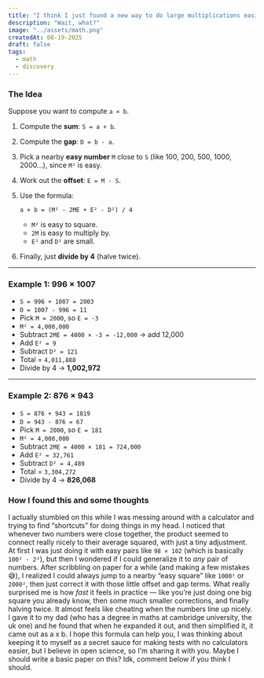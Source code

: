 ```yaml
---
title: "I think I just found a new way to do large multiplications easily"
description: "Wait, what?"
image: "../assets/math.png"
createdAt: 08-19-2025
draft: false
tags:
  - math
  - discovery
---
```


### The Idea
Suppose you want to compute `a × b`.

1. Compute the **sum**: `S = a + b`.
2. Compute the **gap**: `D = b - a`.
3. Pick a nearby **easy number** `M` close to `S` (like 100, 200, 500, 1000, 2000…), since `M²` is easy.
4. Work out the **offset**: `E = M - S`.
5. Use the formula:

   ```
   a × b = (M² - 2ME + E² - D²) / 4
   ```

   - `M²` is easy to square.
   - `2M` is easy to multiply by.
   - `E²` and `D²` are small.
6. Finally, just **divide by 4** (halve twice).

---

### Example 1: 996 × 1007
- `S = 996 + 1007 = 2003`
- `D = 1007 - 996 = 11`
- Pick `M = 2000`, so `E = -3`
- `M² = 4,000,000`
- Subtract `2ME = 4000 × -3 = -12,000` → add 12,000
- Add `E² = 9`
- Subtract `D² = 121`
- Total = `4,011,888`
- Divide by 4 → **1,002,972**

---

### Example 2: 876 × 943
- `S = 876 + 943 = 1819`
- `D = 943 - 876 = 67`
- Pick `M = 2000`, so `E = 181`
- `M² = 4,000,000`
- Subtract `2ME = 4000 × 181 = 724,000`
- Add `E² = 32,761`
- Subtract `D² = 4,489`
- Total = `3,304,272`
- Divide by 4 → **826,068**

### How I found this and some thoughts
I actually stumbled on this while I was messing around with a calculator and trying to find “shortcuts” for doing things in my head. I noticed that whenever two numbers were close together, the product seemed to connect really nicely to their average squared, with just a tiny adjustment.
At first I was just doing it with easy pairs like `98 × 102` (which is basically `100² - 2²`), but then I wondered if I could generalize it to *any* pair of numbers. After scribbling on paper for a while (and making a few mistakes 😅), I realized I could always jump to a nearby “easy square” like `1000²` or `2000²`, then just correct it with those little offset and gap terms.
What really surprised me is how *fast* it feels in practice — like you’re just doing one big square you already know, then some much smaller corrections, and finally halving twice. It almost feels like cheating when the numbers line up nicely.
I gave it to my dad (who has a degree in maths at cambridge university, the uk one) and he found that when he expanded it out, and then simplified it, it came out as a x b. I hope this formula can help you, I was thinking about keeping it to myself as a secret sauce for making tests with no calculators easier, but I believe in open science, so I'm sharing it with you.
Maybe I should write a basic paper on this? Idk, comment below if you think I should. 